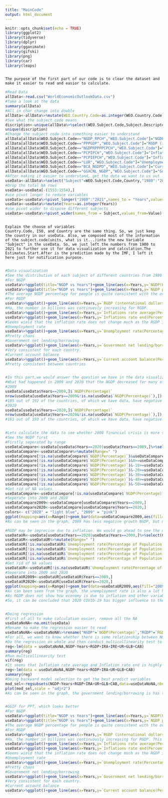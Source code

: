 ```yaml
---
title: "MainCode"
output: html_document
---
```


```r
knitr::opts_chunk$set(echo = TRUE)
library(ggplot2)
library(tidyverse)
library(dplyr)
library(gganimate)
library(gifski)
library(png)
library(car)
library(leaps)
```
```
```
```
The purpose of the first part of our code is to clear the dataset and make it easier to read and easior to calculate.
```
```r
#Read Data
allData<-read.csv("WorldEconomicOutlookData.csv")
#Take a look at the data
summary(allData)
#All in char change into double
allData<-allData%>%mutate(WEO.Country.Code=as.integer(WEO.Country.Code),"1980"=as.integer(X1980),"1981"=as.integer(X1981),"1982"=as.integer(X1982),"1983"=as.integer(X1983),"1984"=as.integer(X1984),"1985"=as.integer(X1985),"1986"=as.integer(X1986),"1987"=as.integer(X1987),"1988"=as.integer(X1988),"1989"=as.integer(X1989),"1990"=as.integer(X1990),"1991"=as.integer(X1991),"1992"=as.integer(X1992),"1993"=as.integer(X1993),"1994"=as.integer(X1994),"1995"=as.integer(X1995),"1996"=as.integer(X1996),"1997"=as.integer(X1997),"1998"=as.integer(X1998),"1999"=as.integer(X1999),"2000"=as.integer(X2000),"2001"=as.integer(X2001),"2002"=as.integer(X2002),"2003"=as.integer(X2003),"2004"=as.integer(X2004),"2005"=as.integer(X2005),"2006"=as.integer(X2006),"2007"=as.integer(X2007),"2008"=as.integer(X2008),"2009"=as.integer(X2009),"2010"=as.integer(X2010),"2011"=as.integer(X2011),"2012"=as.integer(X2012),"2013"=as.integer(X2013),"2014"=as.integer(X2014),"2015"=as.integer(X2015),"2016"=as.integer(X2016),"2017"=as.integer(X2017),"2018"=as.integer(X2018),"2019"=as.integer(X2019),"2020"=as.integer(X2020),"2021"=as.integer(X2021),Estimates.Start.After=as.integer(Estimates.Start.After))
#See what the subject code means
discription<-unique(allData%>%select(WEO.Subject.Code,Subject.Descriptor,Units))
unique(discription)
#Change the subject code into something easier to understand
allData[allData$WEO.Subject.Code=="NGDP_RPCH","WEO.Subject.Code"]="NGDP(Percentage)"
allData[allData$WEO.Subject.Code=="PPPGDP","WEO.Subject.Code"]="RGDP (international dollars/Billions)"
allData[allData$WEO.Subject.Code=="NGDPRPPPPCPCH","WEO.Subject.Code"]="NGDP per person(Percentage)"
allData[allData$WEO.Subject.Code=="PCPIPCH","WEO.Subject.Code"]="Inflations rate average(Percentage)"
allData[allData$WEO.Subject.Code=="PCPIEPCH","WEO.Subject.Code"]="Inflations rate end(Percentage)"
allData[allData$WEO.Subject.Code=="LUR","WEO.Subject.Code"]="Unemployment rate(Percentage of Population)"
allData[allData$WEO.Subject.Code=="BCA_NGDPD","WEO.Subject.Code"]="Current account balance(Percentage of GDP)"
allData[allData$WEO.Subject.Code=="GGXCNL_NGDP","WEO.Subject.Code"]="Government net lending/borrowing(Percentage of GDP)"
#After making it easier to understand, get the data we want to us out
useData<-allData%>%select("Subject"=WEO.Subject.Code,Country,"1980":"2021",Estimates.Start.After)
#Drop the total NA rows
useData<-useData[-(1553:1554),]
#use pivot longer to reduce variables
useData<-useData%>%pivot_longer("1980":"2021",names_to = "Years",values_to="Value")
useData<-useData%>%mutate(Years=as.integer(Years))
#use pivot wider to dispose different subjects
useData<-useData%>%pivot_wider(names_from = Subject,values_from=Value)
```
```
```
```
Explain the choose of variables
Country.Code, ISO, and Country are the same thing. So, we just keep the country in our useData. Also, we composed most of the information of the subject.code(units, what is it...)into the new Variable "Subject" in the useData. So, we just left the numbers from 1980 to 2021 to further use it for data visualization and calculation.The Estimates.Start.After is the prediction made by the IMF, I left it here just for notification purpose.
```
```
```
```r
#Data visualization
#See the distribution of each subject of different countries from 1980 to 2021
#For NGDP
useData%>%ggplot(title="NGDP vs Years")+geom_line(aes(x=Years,y=`NGDP(Percentage)`,color=Country),na.rm = T)+ theme(legend.position = "none")+ggtitle("NGDP vs Years")
useData%>%ggplot(title="NGDP vs Years")+geom_line(aes(x=Years,y=`NGDP per person(Percentage)`,color=Country),na.rm = T)+ theme(legend.position = "none")+ggtitle("NGDP(per person) vs Years")
#The average NGDP percentage for people is quite consistent with the overall NGDP increase percentage.It seems that the NGDP is quite chaotic for each country. However, there is an apparent sharp decrease around 2010 and 2020. We would dig deeper into it later.
#For RGDP
useData%>%ggplot()+geom_line(aes(x=Years,y=`RGDP (international dollars/Billions)`,color=Country),na.rm = T)+ theme(legend.position = "none")+ggtitle("RGDP vs Years")
#Ha, the number in billions was continuesly increasing for RGDP.
useData%>%ggplot()+geom_line(aes(x=Years,y=`Inflations rate average(Percentage)`,color=Country),na.rm = T)+ theme(legend.position = "none")+ggtitle("Inflations rate average vs Years")
useData%>%ggplot()+geom_line(aes(x=Years,y=`Inflations rate end(Percentage)`,color=Country),na.rm = T)+ theme(legend.position = "none")+ggtitle("Inflations rate end vs Years")
#Seems wield that the inflation rate does not change much as the RGDP increased rapidly. Check on it.
#Unemployment rate
useData%>%ggplot()+geom_line(aes(x=Years,y=`Unemployment rate(Percentage of Population)`,color=Country),na.rm = T)+ theme(legend.position = "none")+ggtitle("Unemployment rate vs Years")
#Pretty chaos
#Government net lending/borrowing
useData%>%ggplot()+geom_line(aes(x=Years,y=`Government net lending/borrowing(Percentage of GDP)`,color=Country),na.rm = T)+ theme(legend.position = "none")+ggtitle("Government net lending/borrowing")
#Very consistent for each country.
#Current account balance
useData%>%ggplot()+geom_line(aes(x=Years,y=`Current account balance(Percentage of GDP)`,color=Country),na.rm = T)+ theme(legend.position = "none")+ggtitle("Current account balance")
#Pretty consistent between countries 
```
```
```
```r
#In this part,we would answer the question we have in the data visualization part.
#What had happened in 2009 and 2020 that the NGDP decreased for many of the countries?
#2009
useData[useData$Years==2009,]$`NGDP(Percentage)`
nrow(useData[useData$Years==2009&!is.na(useData$`NGDP(Percentage)`),])-nrow(useData[useData$Years==2009&useData$`NGDP(Percentage)`>0&!is.na(useData$`NGDP(Percentage)`),])
#105 out of 192 of the countries, of which we have data, have negative NGDP growth. Searched online, this is consequence of the 2008 would-wide financial crisis, which make sense.
#2020
useData[useData$Years==2020,]$`NGDP(Percentage)`
nrow(useData[useData$Years==2020&!is.na(useData$`NGDP(Percentage)`),])-nrow(useData[useData$Years==2020&useData$`NGDP(Percentage)`>0&!is.na(useData$`NGDP(Percentage)`),])
#161 out of 193 of the countries, of which we have data, have negative NGDP growth. COVID-19 is really making the economic down.
```
```
```
```r
#Lets calculate the data to see whether 2008 financial crisis is more serious or the COVID 19?
#See the NGDP first
#Firstly seperated by range
useDataCompare<-useData[useData$Years==2020|useData$Years==2009,]%>%select(Country,`NGDP(Percentage)`,Years)
useDataCompare<-useDataCompare%>%mutate(Range=" ")
useDataCompare[!is.na(useDataCompare$`NGDP(Percentage)`)&useDataCompare$`NGDP(Percentage)`>0,]$Range="positive"
useDataCompare[!is.na(useDataCompare$`NGDP(Percentage)`)&0>=useDataCompare$`NGDP(Percentage)`&useDataCompare$`NGDP(Percentage)`>-10,]$Range="-10 to 0"
useDataCompare[!is.na(useDataCompare$`NGDP(Percentage)`)&-10>=useDataCompare$`NGDP(Percentage)`&useDataCompare$`NGDP(Percentage)`>-20,]$Range="-20 to -10"
useDataCompare[!is.na(useDataCompare$`NGDP(Percentage)`)&-20>=useDataCompare$`NGDP(Percentage)`&useDataCompare$`NGDP(Percentage)`>-30,]$Range="-30 to -20"
useDataCompare[!is.na(useDataCompare$`NGDP(Percentage)`)&-30>=useDataCompare$`NGDP(Percentage)`&useDataCompare$`NGDP(Percentage)`>-40,]$Range="-40 to -30"
useDataCompare[!is.na(useDataCompare$`NGDP(Percentage)`)&-40>=useDataCompare$`NGDP(Percentage)`&useDataCompare$`NGDP(Percentage)`>-50,]$Range="-50 to -40"
useDataCompare[!is.na(useDataCompare$`NGDP(Percentage)`)&-50>=useDataCompare$`NGDP(Percentage)`,]$Range="smaller than -50"
#Get rid of NA values
useDataCompare<-useDataCompare[!is.na(useDataCompare$`NGDP(Percentage)`),]
#Seperate into 2009 and 2020
useDataCompare2009<-useDataCompare[useDataCompare$Years==2009,]
useDataCompare2020<-useDataCompare[useDataCompare$Years==2020,]
colors<- c("2020" = "light blue", "2009" = "pink")
ggplot(mapping=aes(x=Range))+geom_bar(data=useDataCompare2009,aes(fill="2009"))+geom_bar(data=useDataCompare2020,aes(fill="2020"))+ggtitle("2009 vs 2020 NGDP growth in percentage")+labs(x="Percentage of Growth in NGDP",y="Number of Countries",fill="Years")+scale_fill_manual(values=colors)+theme(axis.text.x = element_text(angle = 90))
#As can be seen in the graph, 2009 has less negative growth NGDP, but more positive ones. 

#RGDP may be imprecise due to inflation. We would go ahead to see the unemployment rate
useDataUR<-useData[useData$Years==2020|useData$Years==2009,]%>%select(Country,`Unemployment rate(Percentage of Population)`,Years)
useDataUR<-useDataUR%>%mutate(Range=" ")
useDataUR[!is.na(useDataUR$`Unemployment rate(Percentage of Population)`)&useDataUR$`Unemployment rate(Percentage of Population)`>30,]$Range="Larger than 30"
useDataUR[!is.na(useDataUR$`Unemployment rate(Percentage of Population)`)&30>=useDataUR$`Unemployment rate(Percentage of Population)`&useDataUR$`Unemployment rate(Percentage of Population)`>20,]$Range="20 to 30"
useDataUR[!is.na(useDataUR$`Unemployment rate(Percentage of Population)`)&20>=useDataUR$`Unemployment rate(Percentage of Population)`&useDataUR$`Unemployment rate(Percentage of Population)`>10,]$Range="10 to 20"
useDataUR[!is.na(useDataUR$`Unemployment rate(Percentage of Population)`)&10>=useDataUR$`Unemployment rate(Percentage of Population)`&useDataUR$`Unemployment rate(Percentage of Population)`>=0,]$Range="0 to 10"
#Get rid of NA values
useDataUR<-useDataUR[!is.na(useDataUR$`Unemployment rate(Percentage of Population)`),]
#Seperate into 2009 and 2020
useDataUR2009<-useDataUR[useDataUR$Years==2009,]
useDataUR2020<-useDataUR[useDataUR$Years==2020,]
ggplot(mapping=aes(x=Range))+geom_bar(data=useDataUR2009,aes(fill="2009"))+geom_bar(data=useDataUR2020,aes(fill="2020"))+ggtitle("2009 vs 2020 Unemployer rate")+labs(x="Unemployer rate",y="Number of Countries",fill="Years")+scale_fill_manual(values=colors)
#As can been seen from the graph, the unemployment rate is also a lot higher in 2020 than in 2009
#As RGDP does not show how economy is due to inflation and other variables are no direct relation to the good or worth an economy is.
#So, it can be concluded that 2020 COVID-19 has bigger influence to the economics than the 2009 financial crisis.
```
```
```
```r
#Doing regression
#First of all to make calculation easier, remove all the NA
useDataNoNA<-na.omit(useData)
#Rename to make the regression easier to read
useDataNoNA<-useDataNoNA%>%rename("NGDP"=`NGDP(Percentage)`,"RGDP"=`RGDP (international dollars/Billions)`,"IRA"=`Inflations rate average(Percentage)`,"IRE"=`Inflations rate end(Percentage)`,"UR"=`Unemployment rate(Percentage of Population)`,"GLB"=`Government net lending/borrowing(Percentage of GDP)`,"CAB"=`Current account balance(Percentage of GDP)`)
#For all, we want to know whether there is some relationship between NGDP growth percent and other things.
#Do the regression on whole and then conduct multicollinearity test to remove variables
reg<-lm(data = useDataNoNA,NGDP~Years+RGDP+IRA+IRE+UR+GLB+CAB)
summary(reg)
#Run multicollinearity test
vif(reg)
#It seems that Inflation rate average and Inflation rate end is highly related. We would choose Inflation rate average as it is a more precise description of the inflation rate of a year.
reg<-lm(data = useDataNoNA,NGDP~Years+RGDP+IRA+UR+GLB+CAB)
summary(reg)
#Doing backward model selection to get the best predict variables
mod_sel<-regsubsets(NGDP~Years+RGDP+IRA+UR+GLB+CAB,data=useDataNoNA,nbest = 1,nvmax = 6,method = "backward")
plot(mod_sel,scale = "adjr2")
#As can be seen in the graph, the government lending/borrowing is has the most influence on NGDP(the biggest adjusted R^2), the second is the inflation rate average. However, even add up all the variables, the adjusted R^2 is still as small as 0.1363, meaning only 13.63% of the data could be explained by the variables. So, overall, we can conclude that the NGDP growth percent has very weak relationship with the other variables.
```
```
```
```r
#GGIF for PPT, which looks better
#For NGDP
useData%>%ggplot(title="NGDP vs Years")+geom_line(aes(x=Years,y=`NGDP(Percentage)`,color=Country),na.rm = T)+ theme(legend.position = "none")+ggtitle("NGDP vs Years")+transition_reveal(Years)
useData%>%ggplot(title="NGDP vs Years")+geom_line(aes(x=Years,y=`NGDP per person(Percentage)`,color=Country),na.rm = T)+ theme(legend.position = "none")+ggtitle("NGDP(per person) vs Years")+transition_reveal(Years)
#The average NGDP percentage for people is quite consistent with the overall NGDP increase percentage.It seems that the NGDP is quite chaotic for each country. However, there is an apparent sharp decrease around 2010 and 2020. We would dig deeper into it later.
#For RGDP
useData%>%ggplot()+geom_line(aes(x=Years,y=`RGDP (international dollars/Billions)`,color=Country),na.rm = T)+ theme(legend.position = "none")+ggtitle("RGDP vs Years")+transition_reveal(Years)
#Ha, the number in billions was continuously increasing for RGDP. This is due to inflation
useData%>%ggplot()+geom_line(aes(x=Years,y=`Inflations rate average(Percentage)`,color=Country),na.rm = T)+ theme(legend.position = "none")+ggtitle("Inflations rate average vs Years")+transition_reveal(Years)
useData%>%ggplot()+geom_line(aes(x=Years,y=`Inflations rate end(Percentage)`,color=Country),na.rm = T)+ theme(legend.position = "none")+ggtitle("Inflations rate end vs Years")+transition_reveal(Years)
#Seems wield that the inflation rate does not change much as the RGDP increased rapidly. Check on it.
#Unemployment rate
useData%>%ggplot()+geom_line(aes(x=Years,y=`Unemployment rate(Percentage of Population)`,color=Country),na.rm = T)+ theme(legend.position = "none")+ggtitle("Unemployment rate vs Years")+transition_reveal(Years)
#Pretty chaos
#Government net lending/borrowing
useData%>%ggplot()+geom_line(aes(x=Years,y=`Government net lending/borrowing(Percentage of GDP)`,color=Country),na.rm = T)+ theme(legend.position = "none")+ggtitle("Government net lending/borrowing")+transition_reveal(Years)
#Very consistent for each country.
#Current account balance
useData%>%ggplot()+geom_line(aes(x=Years,y=`Current account balance(Percentage of GDP)`,color=Country),na.rm = T)+ theme(legend.position = "none")+ggtitle("Current account balance")+transition_reveal(Years)

```

